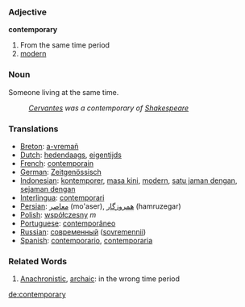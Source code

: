=== Adjective ===
'''contemporary'''

# From the same time period
# [[modern]]

=== Noun ===
Someone living at the same time. 
:''[[Cervantes]] was a contemporary of [[Shakespeare]]''
=== Translations ===
*[[Breton]]: [[a-vremañ]]
*[[Dutch]]: [[hedendaags]], [[eigentijds]]
*[[French]]: [[contemporain]]
*[[German]]: [[Zeitgenössisch]]
*[[Indonesian]]: [[kontemporer]], [[masa kini]], [[modern]], [[satu jaman dengan]], [[sejaman dengan]]
*[[Interlingua]]: [[contemporari]]
*[[Persian]]: [[معاصر]] (mo'aser), [[همروزگار]] (hamruzegar)
*[[Polish]]: [[współczesny]] ''m''
*[[Portuguese]]: [[contemporâneo]]
*[[Russian]]: [[современный]] ([[sovremennii]])
*[[Spanish]]: [[contemporario]], [[contemporaria]]

=== Related Words ===
#[[Anachronistic]], [[archaic]]: in the wrong time period

[[de:contemporary]]